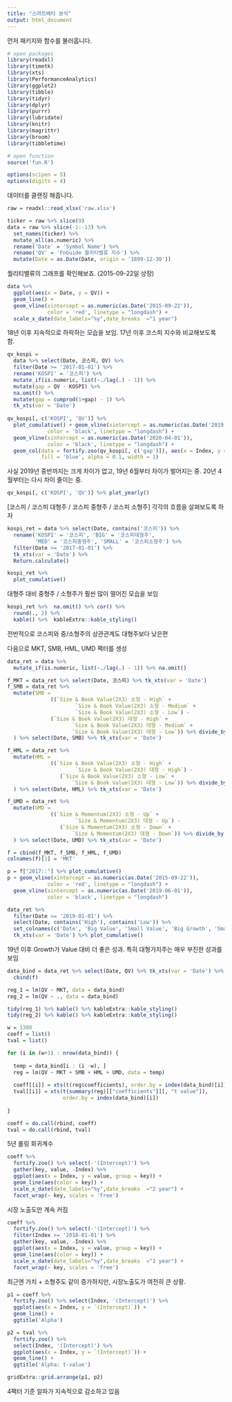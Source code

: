 ```yaml
---
title: "스마트베타 분석"
output: html_document
---
```


먼저 패키지와 함수를 불러옵니다.

```r
# open packages
library(readxl)
library(timetk)
library(xts)
library(PerformanceAnalytics)
library(ggplot2)
library(tibble)
library(tidyr)
library(dplyr)
library(purrr)
library(lubridate)
library(knitr)
library(magrittr)
library(broom)
library(tibbletime)

# open function
source('fun.R')

options(scipen = 5)
options(digits = 4)
```

데이터를 클랜징 해줍니다.

```r
raw = readxl::read_xlsx('raw.xlsx')

ticker = raw %>% slice(9)
data = raw %>% slice(-1:-13) %>%
  set_names(ticker) %>%
  mutate_all(as.numeric) %>%
  rename('Date' = 'Symbol Name') %>%
  rename('QV' = 'FnGuide 퀄리티밸류 지수') %>%
  mutate(Date = as.Date(Date, origin = '1899-12-30')) 
```

퀄리티밸류의 그래프를 확인해보죠. (2015-09-22일 상장)

```r
data %>% 
  ggplot(aes(x = Date, y = QV)) +
  geom_line() +
  geom_vline(xintercept = as.numeric(as.Date('2015-09-22')),
             color = 'red', linetype = "longdash") +
  scale_x_date(date_labels="%y",date_breaks  ="1 year")
```

18년 이후 지속적으로 하락하는 모습을 보임. 17년 이후 코스피 지수와 비교해보도록 함.

```r
qv_kospi =
  data %>% select(Date, 코스피, QV) %>%
  filter(Date >= '2017-01-01') %>%
  rename('KOSPI' = '코스피') %>%
  mutate_if(is.numeric, list(~./lag(.) - 1)) %>%
  mutate(gap = QV - KOSPI) %>%
  na.omit() %>%
  mutate(gap = cumprod(1+gap) - 1) %>%
  tk_xts(var = 'Date')
  
qv_kospi[, c('KOSPI', 'QV')] %>%  
  plot_cumulative() + geom_vline(xintercept = as.numeric(as.Date('2019-06-01')),
             color = 'black', linetype = "longdash") +
  geom_vline(xintercept = as.numeric(as.Date('2020-04-01')),
             color = 'black', linetype = "longdash") +
  geom_col(data = fortify.zoo(qv_kospi[, c('gap')]), aes(x = Index, y = gap),
           fill = 'blue', alpha = 0.1, width = 1)
```

사실 2019년 중반까지는 크게 차이가 없고, 19년 6월부터 차이가 벌어지는 중. 20년 4월부터는 다시 차이 줄이는 중.

```r
qv_kospi[, c('KOSPI', 'QV')] %>% plot_yearly()
```

[코스피 / 코스피 대형주 / 코스피 중형주 / 코스피 소형주] 각각의 흐름을 살펴보도록 하자

```r
kospi_ret = data %>% select(Date, contains('코스피')) %>%
  rename('KOSPI' = '코스피', 'BIG' = '코스피대형주',
         'MED' = '코스피중형주', 'SMALL' = '코스피소형주') %>%
  filter(Date >= '2017-01-01') %>%
  tk_xts(var = 'Date') %>%
  Return.calculate()

kospi_ret %>%
  plot_cumulative()
```

대형주 대비 중형주 / 소형주가 훨씬 많이 떨어진 모습을 보임

```r
kospi_ret %>%  na.omit() %>% cor() %>%
  round(., 2) %>%
  kable() %>%  kableExtra::kable_styling()
```

전반적으로 코스피와 중/소형주의 상관관계도 대형주보다 낮은편

다음으로 MKT, SMB, HML, UMD 팩터를 생성

```r
data_ret = data %>%
  mutate_if(is.numeric, list(~./lag(.) - 1)) %>% na.omit()

f_MKT = data_ret %>% select(Date, 코스피) %>% tk_xts(var = 'Date')
f_SMB = data_ret %>%
  mutate(SMB =
              ((`Size & Book Value(2X3) 소형 - High` +
                      `Size & Book Value(2X3) 소형 - Medium` +
                      `Size & Book Value(2X3) 소형 - Low`) -
              (`Size & Book Value(2X3) 대형 - High` +
                     `Size & Book Value(2X3) 대형 - Medium` +
                     `Size & Book Value(2X3) 대형 - Low`)) %>% divide_by(3)
  ) %>% select(Date, SMB) %>% tk_xts(var = 'Date')

f_HML = data_ret %>%
  mutate(HML =
              ((`Size & Book Value(2X3) 소형 - High` +
                      `Size & Book Value(2X3) 대형 - High`) -
                 (`Size & Book Value(2X3) 소형 - Low` +
                     `Size & Book Value(2X3) 대형 - Low`)) %>% divide_by(2)
  ) %>% select(Date, HML) %>% tk_xts(var = 'Date')

f_UMD = data_ret %>%
  mutate(UMD =
              ((`Size & Momentum(2X3) 소형 - Up` +
                      `Size & Momentum(2X3) 대형 - Up`) -
                 (`Size & Momentum(2X3) 소형 - Down` +
                     `Size & Momentum(2X3) 대형 - Down`)) %>% divide_by(2)
  ) %>% select(Date, UMD) %>% tk_xts(var = 'Date')

f = cbind(f_MKT, f_SMB, f_HML, f_UMD)
colnames(f)[1] = 'MKT'
```

```r
p = f["2017::"] %>% plot_cumulative()
p + geom_vline(xintercept = as.numeric(as.Date('2015-09-22')),
             color = 'red', linetype = "longdash") +
  geom_vline(xintercept = as.numeric(as.Date('2019-06-01')),
             color = 'black', linetype = "longdash")
```


```r
data_ret %>% 
  filter(Date >= '2019-01-01') %>%
  select(Date, contains('High'), contains('Low')) %>%
  set_colnames(c('Date', 'Big Value', 'Small Value', 'Big Growth', 'Small Growth')) %>%
  tk_xts(var = 'Date') %>% plot_cumulative()
```

19년 이후 Growth가 Value 대비 더 좋은 성과. 특히 대형가치주는 매우 부진한 성과를 보임

```r
data_bind = data_ret %>% select(Date, QV) %>% tk_xts(var = 'Date') %>%
  cbind(f)
```

```r
reg_1 = lm(QV ~ MKT, data = data_bind)
reg_2 = lm(QV ~ ., data = data_bind)

tidy(reg_1) %>% kable() %>% kableExtra::kable_styling()
tidy(reg_2) %>% kable() %>% kableExtra::kable_styling()
```

```r
w = 1300
coeff = list()
tval = list()

for (i in (w+1) : nrow(data_bind)) {
  
  temp = data_bind[i : (i -w), ]
  reg = lm(QV ~ MKT + SMB + HML + UMD, data = temp)
  
  coeff[[i]] = xts(t(reg$coefficients), order.by = index(data_bind)[i])
  tval[[i]] = xts(t(summary(reg)[["coefficients"]][, "t value"]),
                  order.by = index(data_bind)[i])
  
}

coeff = do.call(rbind, coeff)
tval = do.call(rbind, tval)
```

5년 롤링 회귀계수

```r
coeff %>% 
  fortify.zoo() %>% select(-'(Intercept)') %>% 
  gather(key, value, -Index) %>%
  ggplot(aes(x = Index, y = value, group = key)) +
  geom_line(aes(color = key)) +
  scale_x_date(date_labels="%y",date_breaks  ="2 year") +
  facet_wrap(~ key, scales = 'free')
```

시장 노출도만 계속 커짐

```r
coeff %>% 
  fortify.zoo() %>% select(-'(Intercept)') %>% 
  filter(Index >= '2018-01-01') %>%
  gather(key, value, -Index) %>%
  ggplot(aes(x = Index, y = value, group = key)) +
  geom_line(aes(color = key)) +
  scale_x_date(date_labels="%y",date_breaks  ="1 year") +
  facet_wrap(~ key, scales = 'free')
```

최근엔 가치 + 소형주도 같이 증가하지만, 시장노출도가 여전히 큰 상황. 


```r
p1 = coeff %>% 
  fortify.zoo() %>% select(Index, '(Intercept)') %>% 
  ggplot(aes(x = Index, y = `(Intercept)`)) +
  geom_line() +
  ggtitle('Alpha')

p2 = tval %>% 
  fortify.zoo() %>% 
  select(Index, '(Intercept)') %>%
  ggplot(aes(x = Index, y = `(Intercept)`)) +
  geom_line() +
  ggtitle('Alpha: t-value')

gridExtra::grid.arrange(p1, p2)
```

4팩터 기준 알파가 지속적으로 감소하고 있음



